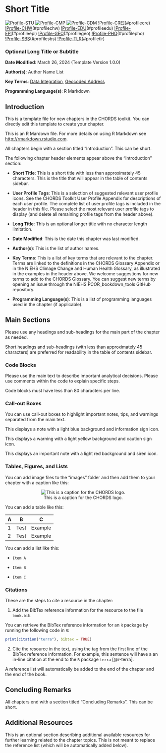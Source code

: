 # Short Title {#chapter-short-title} 

[![Profile-STU](https://img.shields.io/badge/User%20Profile-Student-dcbeff.svg)](#profilestu)
[![Profile-CMP](https://img.shields.io/badge/User%20Profile-Clinician/Medical%20Professional-f58231.svg)](#profilecmp)
[![Profile-CDM](https://img.shields.io/badge/User%20Profile-Clinical%20Data%20Manager-469990.svg)](#profilecdm)
[!Profile-CRE](https://img.shields.io/badge/User%20Profile-Clinical%20Researcher-e6194B.svg)](#profilecre)
[!Profile-CHW](https://img.shields.io/badge/User%20Profile-Community%20Health%20Worker-ffe119.svg)(#profilechw)
[!Profile-EDU](https://img.shields.io/badge/User%20Profile-Educator-bfef45.svg)(#profileedu)
[!Profile-EPI](https://img.shields.io/badge/User%20Profile-Epidemiologist-4363d8.svg)(#profileepi)
[!Profile-GEO](https://img.shields.io/badge/User%20Profile-Geospatial%20Analyst-fabed4.svg)(#profilegeo)
[!Profile-PHO](https://img.shields.io/badge/User%20Profile-Public%20Health%20Official-fffac8.svg)(#profilepho)
[!Profile-SBS](https://img.shields.io/badge/User%20Profile-Social%20&%20Behavioral%20Scientist-808000.svg)(#profilesbs)
[!Profile-TLR](https://img.shields.io/badge/User%20Profile-Translational%20Researcher-aaffc3.svg)(#profiletlr)

### Optional Long Title or Subtitle {-}

**Date Modified**: March 26, 2024 (Template Version 1.0.0)

**Author(s)**: Author Name List

**Key Terms**: [Data Integration](https://tools.niehs.nih.gov/cchhglossary/?keyword=data+integration&termOnlySearch=true&exactSearch=true), [Geocoded Address](#def-geocoded-address)

**Programming Language(s)**: R Markdown

## Introduction

This is a template file for new chapters in the CHORDS toolkit. You can directly edit this template to create your chapter. 

This is an R Mardown file. For more details on using R Markdown see <http://rmarkdown.rstudio.com>.

All chapters begin with a section titled "Introduction". This can be short.

The following chapter header elements appear above the "Introduction" section:

- **Short Title**: This is a short title with less than approximately 45 characters. This is the title that will appear in the table of contents sidebar.

- **User Profile Tags**: This is a selection of suggested relevant user profile icons. See the CHORDS Toolkit User Profile Appendix for descriptions of each user profile. The complete list of user profile tags is included in the header in this file. Please select the most relevant user profile tags to display (and delete all remaining profile tags from the header above).

- **Long Title**: This is an optional longer title with no character length limitation.

- **Date Modified**: This is the date this chapter was last modified.

- **Author(s)**: This is the list of author names.

- **Key Terms**: This is a list of key terms that are relevant to the chapter. Terms are linked to the definitions in the CHORDS Glossary Appendix or in the NIEHS Climage Change and Human Health Glossary, as illustrated in the examples in the header above. We welcome suggestions for new terms to add to the CHORDS Glossary. You can suggest new terms by opening an issue through the NIEHS PCOR_bookdown_tools GitHub repository.

- **Programming Language(s)**: This is a list of programming languages used in the chapter (if applicable).

## Main Sections

Please use any headings and sub-headings for the main part of the chapter as needed. 

Short headings and sub-headings (with less than approximately 45 characters) are preferred for readability in the table of contents sidebar. 

### Code Blocks

Please use the main text to describe important analytical decisions. Please use comments within the code to explain specific steps. 

Code blocks must have less than 80 characters per line.

### Call-out Boxes

You can use call-out boxes to highlight important notes, tips, and warnings separated from the main text.

::: {.note}
This displays a note with a light blue background and information sign icon.
:::

::: {.warning}
This displays a warning with a light yellow background and caution sign icon.
:::

::: {.important}
This displays an important note with a light red background and siren icon.
:::

### Tables, Figures, and Lists

You can add image files to the "images" folder and then add them to your chapter with a caption like this:

<center>

![This is a caption for the CHORDS logo.](images/chords-art-logo.png)

</center>

You can add a table like this:

|A            |B             |C               |
|-------------|--------------|----------------|  
|1            |Test          |Example         | 
|2            |Test          |Example         |

You can add a list like this:

-     Item A
-     Item B
-     Item C

### Citations

These are the steps to cite a resource in the chapter: 

1. Add the BibTex reference information for the resource to the file `book.bib`. 

You can retrieve the BibTex reference information for an `R` package by running the following code in `R`:

```r
print(citation("terra"), bibtex = TRUE)
```

2. Cite the resource in the text, using the tag from the first line of the BibTex reference information. For example, this sentence will have a an in-line citation at the end to the `R` package `terra` [@r-terra].

A reference list will automatically be added to the end of the chapter and the end of the book.

## Concluding Remarks

All chapters end with a section titled "Concluding Remarks". This can be short.

## Additional Resources

This is an optional section describing additional available resources for further learning related to the chapter topics. This is not meant to replace the reference list (which will be automatically added below).
